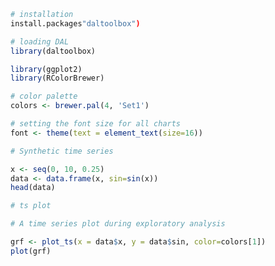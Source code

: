 ```r
# installation 
install.packages"daltoolbox")

# loading DAL
library(daltoolbox) 
```

```r
library(ggplot2)
library(RColorBrewer)

# color palette
colors <- brewer.pal(4, 'Set1')

# setting the font size for all charts
font <- theme(text = element_text(size=16))
```

```r
# Synthetic time series

x <- seq(0, 10, 0.25)
data <- data.frame(x, sin=sin(x))
head(data)
```

```r
# ts plot

# A time series plot during exploratory analysis

grf <- plot_ts(x = data$x, y = data$sin, color=colors[1])
plot(grf)
```


